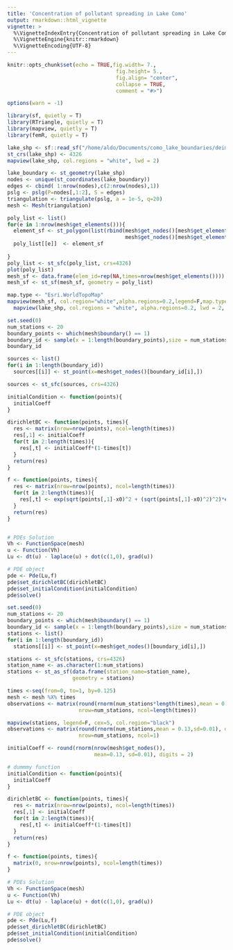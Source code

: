 ```yaml
---
title: 'Concentration of pollutant spreading in Lake Como'
output: rmarkdown::html_vignette
vignette: >
  %\VignetteIndexEntry{Concentration of pollutant spreading in Lake Como}
  %\VignetteEngine{knitr::rmarkdown}
  %\VignetteEncoding{UTF-8}
---
```


```r
knitr::opts_chunk$set(echo = TRUE,fig.width= 7., 
                                   fig.height= 5., 
                                   fig.align= "center",
                                   collapse = TRUE,
                                   comment = "#>")

options(warn = -1)
```

```r
library(sf, quietly = T)
library(RTriangle, quietly = T)
library(mapview, quietly = T)
library(femR, quietly = T)

lake_shp <- sf::read_sf("/home/aldo/Documents/como_lake_boundaries/deims_sites_boundariesPolygon.shp")
st_crs(lake_shp) <- 4326
mapview(lake_shp, col.regions = "white", lwd = 2)
```

```r
lake_boundary <- st_geometry(lake_shp)
nodes <- unique(st_coordinates(lake_boundary))
edges <- cbind( 1:nrow(nodes),c(2:nrow(nodes),1))
pslg <- pslg(P=nodes[,1:2], S = edges)
triangulation <- triangulate(pslg, a = 1e-5, q=20)
mesh <- Mesh(triangulation)

poly_list <- list()
for(e in 1:nrow(mesh$get_elements())){
  element_sf <- st_polygon(list(rbind(mesh$get_nodes()[mesh$get_elements()[e,]+1,],
                                      mesh$get_nodes()[mesh$get_elements()[e,1]+1,])))
  poly_list[[e]]  <- element_sf
  
}
poly_list <- st_sfc(poly_list, crs=4326)
plot(poly_list)
mesh_sf <- data.frame(elem_id=rep(NA,times=nrow(mesh$get_elements())))
mesh_sf <- st_sf(mesh_sf, geometry = poly_list)

map.type <- "Esri.WorldTopoMap"
mapview(mesh_sf, col.region="white",alpha.regions=0.2,legend=F,map.type=map.type) + 
  mapview(lake_shp, col.regions = "white", alpha.regions=0.2, lwd = 2, legend=F)
```


```r
set.seed(0)
num_stations <- 20
boundary_points <- which(mesh$boundary() == 1)
boundary_id <- sample(x = 1:length(boundary_points),size = num_stations)
boundary_id

sources <- list()
for(i in 1:length(boundary_id))
  sources[[i]] <- st_point(x=mesh$get_nodes()[boundary_id[i],])

sources <- st_sfc(sources, crs=4326)

```
```r
initialCondition <- function(points){
  initialCoeff
}

dirichletBC <- function(points, times){
  res <- matrix(nrow=nrow(points), ncol=length(times))
  res[,1] <- initialCoeff
  for(t in 2:length(times)){
    res[,t] <- initialCoeff*(1-times[t])
  }
  return(res)
}

f <- function(points, times){
  res <- matrix(nrow=nrow(points), ncol=length(times))
  for(t in 2:length(times)){
    res[,t] <- exp(sqrt(points[,1]-x0)^2 + (sqrt(points[,1]-x0)^2)^2)*exp(-times[t])
  }
  return(res)
}


# PDEs Solution
Vh <- FunctionSpace(mesh)
u <- Function(Vh)
Lu <- dt(u) - laplace(u) + dot(c(1,0), grad(u))

# PDE object
pde <- Pde(Lu,f)
pde$set_dirichletBC(dirichletBC)
pde$set_initialCondition(initialCondition)
pde$solve()
```

```r
set.seed(0)
num_stations <- 20
boundary_points <- which(mesh$boundary() == 1)
boundary_id <- sample(x = 1:length(boundary_points),size = num_stations)
stations <- list()
for(i in 1:length(boundary_id))
  stations[[i]] <- st_point(x=mesh$get_nodes()[boundary_id[i],])

stations <- st_sfc(stations, crs=4326)
station_name <- as.character(1:num_stations)
stations <- st_as_sf(data.frame(station_name=station_name),
                     geometry = stations)

times <-seq(from=0, to=1, by=0.125)
mesh <- mesh %X% times
observations <- matrix(round(rnorm(num_stations*length(times),mean = 0.13,sd=0.01), digits = 3), 
                       nrow=num_stations, ncol=length(times))

mapview(stations, legend=F, cex=5, col.region="black")
observations <- matrix(round(rnorm(num_stations,mean = 0.13,sd=0.01), digits = 2), 
                       nrow=num_stations, ncol=1)
```

```r
initialCoeff <- round(rnorm(nrow(mesh$get_nodes()), 
                            mean=0.13, sd=0.01), digits = 2)

# dummmy function
initialCondition <- function(points){
  initialCoeff
}

dirichletBC <- function(points, times){
  res <- matrix(nrow=nrow(points), ncol=length(times))
  res[,1] <- initialCoeff
  for(t in 2:length(times)){
    res[,t] <- initialCoeff*(1-times[t])
  }
  return(res)
}

f <- function(points, times){
  matrix(0, nrow=nrow(points), ncol=length(times))
}

# PDEs Solution
Vh <- FunctionSpace(mesh)
u <- Function(Vh)
Lu <- dt(u) - laplace(u) + dot(c(1,0), grad(u))

# PDE object
pde <- Pde(Lu,f)
pde$set_dirichletBC(dirichletBC)
pde$set_initialCondition(initialCondition)
pde$solve()
```

